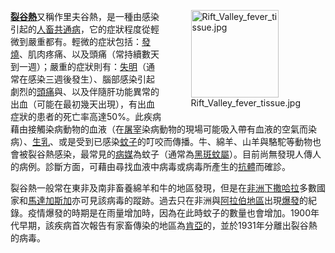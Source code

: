<div style="float:right;margin-left:0.5em;">
[[File:Rift_Valley_fever_tissue.jpg|140px]]
</div>

'''[[裂谷熱|裂谷熱]]'''又稱作里夫谷熱，是一種由{{link-en|白蛉熱病毒屬|Phlebovirus}}感染引起的[[人畜共通病|人畜共通病]]，它的症狀程度從輕微到嚴重都有。輕微的症狀包括：[[發熱|發燒]]、肌肉疼痛、以及頭痛（常持續數天到一週）；嚴重的症狀則有：[[失明|失明]]（通常在感染三週後發生）、腦部感染引起劇烈的[[頭痛|頭痛]]與{{link-en|神智混亂|confusion}}、以及伴隨肝功能異常的出血（可能在最初幾天出現），有出血症狀的患者的死亡率高達50%。此疾病藉由接觸染病動物的血液（在[[屠宰|屠宰]]染病動物的現場可能吸入帶有血液的空氣而染病）、[[生乳|生乳]]、或是受到已感染[[蚊|蚊子]]的叮咬而傳播。牛、綿羊、山羊與駱駝等動物也會被裂谷熱感染，最常見的[[载体_(生物学)|病媒]]為蚊子（通常為[[黑斑蚊屬|黑斑蚊屬]]）。目前尚無發現人傳人的病例。診斷方面，可藉由尋找血液中病毒或病毒所產生的[[抗體|抗體]]而確診。

裂谷熱一般常在東非及南非畜養綿羊和牛的地區發現，但是在[[非洲|非洲]][[撒哈拉以南非洲|下撒哈拉]]多數國家和[[馬達加斯加|馬達加斯加]]亦可見該病毒的蹤跡。過去只在非洲與[[阿拉伯地區|阿拉伯地區]]出現[[流行病|爆發]]的紀錄。疫情爆發的時期是在雨量增加時，因為在此時蚊子的數量也會增加。1900年代早期，該疾病首次報告有家畜傳染的地區為[[肯亞|肯亞]]的{{link-en|大裂谷 (肯亞)|Great Rift Valley, Kenya|大裂谷}}，並於1931年分離出裂谷熱的病毒。